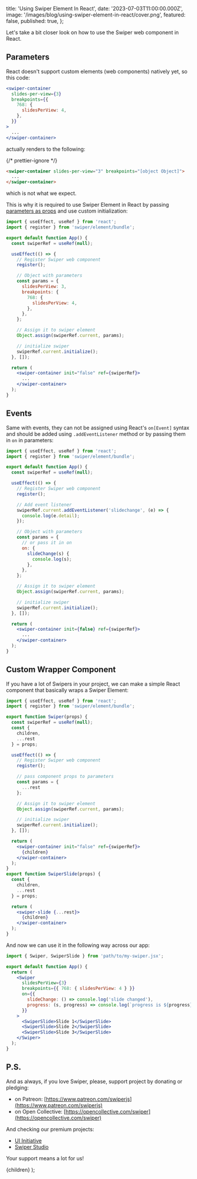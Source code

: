
  title: 'Using Swiper Element In React',
  date: '2023-07-03T11:00:00.000Z',
  image: '/images/blog/using-swiper-element-in-react/cover.png',
  featured: false,
  published: true,
};

Let's take a bit closer look on how to use the Swiper web component in React.

## Parameters

React doesn't support custom elements (web components) natively yet, so this code:

```jsx
<swiper-container
  slides-per-view={3}
  breakpoints={{
    768: {
      slidesPerView: 4,
    },
  }}
>
  ...
</swiper-container>
```

actually renders to the following:

{/* prettier-ignore */}
```html
<swiper-container slides-per-view="3" breakpoints="[object Object]">
  ...
</swiper-container>
```

which is not what we expect.

This is why it is required to use Swiper Element in React by passing [parameters as props](/element#parameters-as-props) and use custom initialization:

```jsx
import { useEffect, useRef } from 'react';
import { register } from 'swiper/element/bundle';

export default function App() {
  const swiperRef = useRef(null);

  useEffect(() => {
    // Register Swiper web component
    register();

    // Object with parameters
    const params = {
      slidesPerView: 3,
      breakpoints: {
        768: {
          slidesPerView: 4,
        },
      },
    };

    // Assign it to swiper element
    Object.assign(swiperRef.current, params);

    // initialize swiper
    swiperRef.current.initialize();
  }, []);

  return (
    <swiper-container init="false" ref={swiperRef}>
      ...
    </swiper-container>
  );
}
```

## Events

Same with events, they can not be assigned using React's `on[Event]` syntax and should be added using `.addEventListener` method or by passing them in `on` in parameters:

```jsx
import { useEffect, useRef } from 'react';
import { register } from 'swiper/element/bundle';

export default function App() {
  const swiperRef = useRef(null);

  useEffect(() => {
    // Register Swiper web component
    register();

    // Add event listener
    swiperRef.current.addEventListener('slidechange', (e) => {
      console.log(e.detail);
    });

    // Object with parameters
    const params = {
      // or pass it in on
      on: {
        slideChange(s) {
          console.log(s);
        },
      },
    };

    // Assign it to swiper element
    Object.assign(swiperRef.current, params);

    // initialize swiper
    swiperRef.current.initialize();
  }, []);

  return (
    <swiper-container init={false} ref={swiperRef}>
      ...
    </swiper-container>
  );
}
```

## Custom Wrapper Component

If you have a lot of Swipers in your project, we can make a simple React component that basically wraps a Swiper Element:

```jsx
import { useEffect, useRef } from 'react';
import { register } from 'swiper/element/bundle';

export function Swiper(props) {
  const swiperRef = useRef(null);
  const {
    children,
    ...rest
  } = props;

  useEffect(() => {
    // Register Swiper web component
    register();

    // pass component props to parameters
    const params = {
      ...rest
    };

    // Assign it to swiper element
    Object.assign(swiperRef.current, params);

    // initialize swiper
    swiperRef.current.initialize();
  }, []);

  return (
    <swiper-container init="false" ref={swiperRef}>
      {children}
    </swiper-container>
  );
}
export function SwiperSlide(props) {
  const {
    children,
    ...rest
  } = props;

  return (
    <swiper-slide {...rest}>
      {children}
    </swiper-container>
  );
}
```

And now we can use it in the following way across our app:

```jsx
import { Swiper, SwiperSlide } from 'path/to/my-swiper.jsx';

export default function App() {
  return (
    <Swiper
      slidesPerView={3}
      breakpoints={{ 768: { slidesPerView: 4 } }}
      on={{
        slideChange: () => console.log('slide changed'),
        progress: (s, progress) => console.log(`progress is ${progress}`),
      }}
    >
      <SwiperSlide>Slide 1</SwiperSlide>
      <SwiperSlide>Slide 2</SwiperSlide>
      <SwiperSlide>Slide 3</SwiperSlide>
    </Swiper>
  );
}
```

## P.S.

And as always, if you love Swiper, please, support project by donating or pledging:

- on Patreon: [https://www.patreon.com/swiperjs](https://www.patreon.com/swiperjs)
- on Open Collective: [https://opencollective.com/swiper](https://opencollective.com/swiper)

And checking our premium projects:

- [UI Initiative](https://uiinitiative.com)
- [Swiper Studio](https://studio.swiperjs.com)

Your support means a lot for us!

  <PostLayout meta={meta}>{children}</PostLayout>
);
